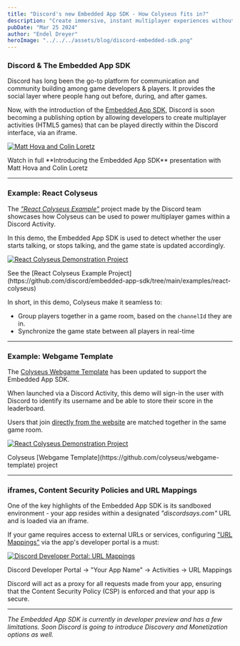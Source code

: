 ```yaml
---
title: "Discord's new Embedded App SDK - How Colyseus fits in?"
description: "Create immersive, instant multiplayer experiences without downloads within the Discord App"
pubDate: "Mar 25 2024"
author: "Endel Dreyer"
heroImage: "../../../assets/blog/discord-embedded-sdk.png"
---
```


### Discord & The Embedded App SDK

Discord has long been the go-to platform for communication and community building among game developers & players. It provides the social layer where people hang out before, during, and after games.

Now, with the introduction of the [Embedded App SDK](https://discord.com/build/embedded-app-sdk), Discord is soon becoming a publishing option by allowing developers to create multiplayer activities (HTML5 games) that can be played directly within the Discord interface, via an iframe.

<div class="mx-auto mt-6 mb-12 w-sm w-full lg:w-2/3 text-center text-gray-600 ">
  <a href="https://youtu.be/YJyX6L93nB0?si=cYO0YSWXuSIKLL2C&t=197">
    <Image src={videoPreview} class="rounded" alt="Matt Hova and Colin Loretz" />
  </a>
  <p class="text-sm p-3 italic">Watch in full **Introducing the Embedded App SDK** presentation with Matt Hova and Colin Loretz</p>
</div>

---

### Example: React Colyseus

The [_"React Colyseus Example"_](https://github.com/discord/embedded-app-sdk/tree/main/examples/react-colyseus) project made by the Discord team showcases how Colyseus can be used to power multiplayer games within a Discord Activity.

In this demo, the Embedded App SDK is used to detect whether the user starts talking, or stops talking, and the game state is updated accordingly.

<div class="mx-auto mt-6 mb-12 w-sm w-full lg:w-2/3 text-center text-gray-600 ">
  <a href="https://github.com/discord/embedded-app-sdk/tree/main/examples/react-colyseus">
    <Image src={reactColyseus} class="rounded" alt="React Colyseus Demonstration Project" />
  </a>
  <p class="text-sm p-3 italic">See the [React Colyseus Example Project](https://github.com/discord/embedded-app-sdk/tree/main/examples/react-colyseus)</p>
</div>

In short, in this demo, Colyseus make it seamless to:

- Group players together in a game room, based on the `channelId` they are in.
- Synchronize the game state between all players in real-time

---

### Example: Webgame Template

The [Colyseus Webgame Template](https://github.com/colyseus/webgame-template) has been updated to support the Embedded App SDK.

When launched via a Discord Activity, this demo will sign-in the user with Discord to identify its username and be able to store their score in the leaderboard.

Users that join [directly from the website](https://us-lax-af65ebed.colyseus.dev/) are matched together in the same game room.

<div class="mx-auto mt-6 mb-12 w-sm w-full lg:w-2/3 text-center text-gray-600 ">
  <a href="https://github.com/colyseus/webgame-template">
    <Image src={webgameTemplate} class="rounded b-1" alt="React Colyseus Demonstration Project" />
  </a>
  <p class="text-sm p-3 italic">Colyseus [Webgame Template](https://github.com/colyseus/webgame-template) project</p>
</div>

---

### iframes, Content Security Policies and URL Mappings

One of the key highlights of the Embedded App SDK is its sandboxed environment - your app resides within a designated _"discordsays.com"_ URL and is loaded via an iframe.

If your game requires access to external URLs or services, configuring ["URL Mappings"](https://discord.com/developers/docs/activities/development-guides#url-mapping) via the app's developer portal is a must:

<div class="mx-auto mt-6 mb-12 w-sm w-full lg:w-2/3 text-center text-gray-600 ">
  <a href="https://github.com/colyseus/webgame-template">
    <Image src={urlMappings} class="rounded b-1" alt="Discord Developer Portal: URL Mappings" />
  </a>
  <p class="text-sm p-3 italic">Discord Developer Portal → "Your App Name" → Activities → URL Mappings</p>
</div>

Discord will act as a proxy for all requests made from your app, ensuring that the Content Security Policy (CSP) is enforced and that your app is secure.

---

_The Embedded App SDK is currently in developer preview and has a few limitations. Soon Discord is going to introduce Discovery and Monetization options as well._
